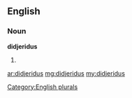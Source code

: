==English==

===Noun===
'''didjeridus'''

# {{plural of|[[didjeridu]]}}

[[Category:English plurals]]

[[ar:didjeridus]]
[[mg:didjeridus]]
[[my:didjeridus]]